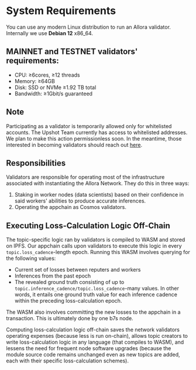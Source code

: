 # System Requirements

You can use any modern Linux distribution to run an Allora validator.  
Internally we use **Debian 12** x86_64.

## MAINNET and TESTNET validators' requirements:

- CPU: ≥6cores, ≥12 threads
- Memory: ≥64GB
- Disk: SSD or NVMe ≥1.92 TB total
- Bandwidth: ≥1Gbit/s guaranteed

## Note

Participating as a validator is temporarily allowed only for whitelisted accounts. The Upshot Team currently has access to whitelisted addresses. We plan to make this action permissionless soon. In the meantime, those interested in becoming validators should reach out [here](https://docs.google.com/forms/d/e/1FAIpQLScj2rGAjFAAPZANrr2vZr_WAmLhniHn2x_l8K7EQcJ1i8XqHw/viewform).

## Responsibilities

Validators are responsible for operating most of the infrastructure associated with instantiating the Allora Network. They do this in three ways:

1. Staking in worker nodes (data scientists) based on their confidence in said workers' abilities to produce accurate inferences.
2. Operating the appchain as Cosmos validators.

## Executing Loss-Calculation Logic Off-Chain

The topic-specific logic ran by validators is compiled to WASM and stored on IPFS. Our appchain calls upon validators to execute this logic in every `topic.loss_cadence`-length epoch. Running this WASM involves querying for the following values:

- Current set of losses between reputers and workers
- Inferences from the past epoch
- The revealed ground truth consisting of up to `topic.inference_cadence/topic.loss_cadence`-many values. In other words, it entails one ground truth value for each inference cadence within the preceding loss-calculation epoch.

The WASM also involves committing the new losses to the appchain in a transaction. This is ultimately done by one b7s node.

Computing loss-calculation logic off-chain saves the network validators operating expenses (because less is run on-chain), allows topic creators to write loss-calculation logic in any language (that compiles to WASM), and lessens the need for frequent node software upgrades (because the module source code remains unchanged even as new topics are added, each with their specific loss-calculation schemes).
